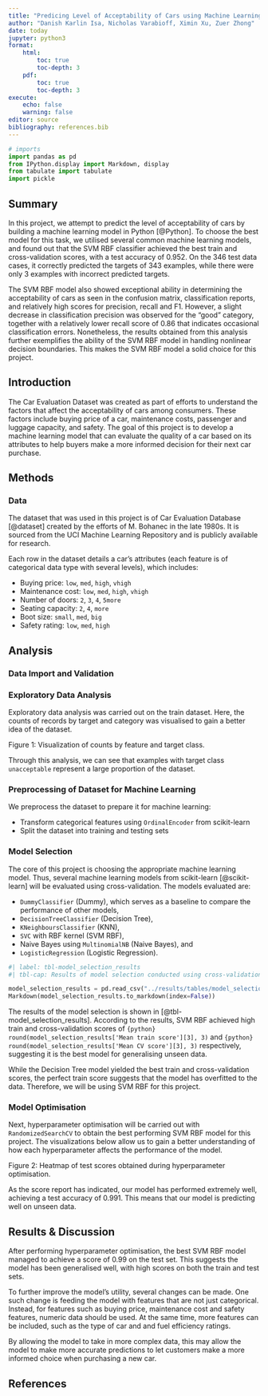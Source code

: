 ```yaml
---
title: "Predicing Level of Acceptability of Cars using Machine Learning"
author: "Danish Karlin Isa, Nicholas Varabioff, Ximin Xu, Zuer Zhong"
date: today
jupyter: python3
format: 
    html:
        toc: true
        toc-depth: 3
    pdf:
        toc: true
        toc-depth: 3
execute:
    echo: false
    warning: false
editor: source
bibliography: references.bib
---
```


```python
# imports
import pandas as pd
from IPython.display import Markdown, display
from tabulate import tabulate
import pickle
```

## Summary

In this project, we attempt to predict the level of acceptability of cars by building a machine learning model in Python [@Python]. To choose the best model for this task, we utilised several common machine learning models, and found out that the SVM RBF classifier achieved the best train and cross-validation scores, with a test accuracy of 0.952. On the 346 test data cases, it correctly predicted the targets of 343 examples, while there were only 3 examples with incorrect predicted targets.

The SVM RBF model also showed exceptional ability in determining the acceptability of cars as seen in the confusion matrix, classification reports, and relatively high scores for precision, recall and F1. However, a slight decrease in classification precision was observed for the “good” category, together with a relatively lower recall score of 0.86 that indicates occasional classification errors. Nonetheless, the results obtained from this analysis further exemplifies the ability of the SVM RBF model in handling nonlinear decision boundaries. This makes the SVM RBF model a solid choice for this project.

## Introduction

The Car Evaluation Dataset was created as part of efforts to understand the factors that affect the acceptability of cars among consumers. These factors include buying price of a car, maintenance costs, passenger and luggage capacity, and safety. The goal of this project is to develop a machine learning model that can evaluate the quality of a car based on its attributes to help buyers make a more informed decision for their next car purchase.

## Methods

### Data

The dataset that was used in this project is of Car Evaluation Database [@dataset] created by the efforts of M. Bohanec in the late 1980s. It is sourced from the UCI Machine Learning Repository and is publicly available for research. 

Each row in the dataset details a car’s attributes (each feature is of categorical data type with several levels), which includes:

-   Buying price: `low`, `med`, `high`, `vhigh`
-   Maintenance cost: `low`, `med`, `high`, `vhigh`
-   Number of doors: `2`, `3`, `4`, `5more`
-   Seating capacity: `2`, `4`, `more`
-   Boot size: `small`, `med`, `big`
-   Safety rating: `low`, `med`, `high`

## Analysis

### Data Import and Validation

### Exploratory Data Analysis

Exploratory data analysis was carried out on the train dataset. Here, the counts of records by target and category was visualised to gain a better idea of the dataset.

Figure 1: Visualization of counts by feature and target class. 

Through this analysis, we can see that examples with target class `unacceptable` represent a large proportion of the dataset.

### Preprocessing of Dataset for Machine Learning

We preprocess the dataset to prepare it for machine learning: 

- Transform categorical features using `OrdinalEncoder` from scikit-learn
- Split the dataset into training and testing sets

### Model Selection

The core of this project is choosing the appropriate machine learning model. 
Thus, several machine learning models from scikit-learn [@scikit-learn] will be evaluated using cross-validation. 
The models evaluated are:

- `DummyClassifier` (Dummy), which serves as a baseline to compare the performance of other models,
- `DecisionTreeClassifier` (Decision Tree),
- `KNeighboursClassifier` (KNN),
- `SVC` with RBF kernel (SVM RBF),
- Naive Bayes using `MultinomialNB` (Naive Bayes), and
- `LogisticRegression` (Logistic Regression).

```python
#| label: tbl-model_selection_results
#| tbl-cap: Results of model selection conducted using cross-validation

model_selection_results = pd.read_csv("../results/tables/model_selection_results.csv")
Markdown(model_selection_results.to_markdown(index=False))
```

The results of the model selection is shown in [@tbl-model_selection_results].
According to the results, SVM RBF achieved high train and cross-validation scores of `{python} round(model_selection_results['Mean train score'][3], 3)` and `{python} round(model_selection_results['Mean CV score'][3], 3)` respectively, 
suggesting it is the best model for generalising unseen data. 

While the Decision Tree model yielded the best train and cross-validation scores, 
the perfect train score suggests that the model has overfitted to the data.
Therefore, we will be using SVM RBF for this project.

### Model Optimisation

Next, hyperparameter optimisation will be carried out with `RandomizedSearchCV` to obtain the best performing SVM RBF model for this project.
The visualizations below allow us to gain a better understanding of how each hyperparameter affects the performance of the model.

Figure 2: Heatmap of test scores obtained during hyperparameter optimisation.

As the score report has indicated, our model has performed extremely well, achieving a test accuracy of 0.991. This means that our model is predicting well on unseen data.

## Results & Discussion

After performing hyperparameter optimisation, the best SVM RBF model managed to achieve a score of 0.99 on the test set. This suggests the model has been generalised well, with high scores on both the train and test sets.

To further improve the model's utility, several changes can be made. One such change is feeding the model with features that are not just categorical. Instead, for features such as buying price, maintenance cost and safety features, numeric data should be used. At the same time, more features can be included, such as the type of car and and fuel efficiency ratings.

By allowing the model to take in more complex data, this may allow the model to make more accurate predictions to let customers make a more informed choice when purchasing a new car.

## References
